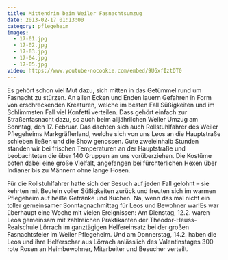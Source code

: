 ```yaml
---
title: Mittendrin beim Weiler Fasnachtsumzug
date: 2013-02-17 01:13:00
category: pflegeheim
images:
  - 17-01.jpg
  - 17-02.jpg
  - 17-03.jpg
  - 17-04.jpg
  - 17-05.jpg
video: https://www.youtube-nocookie.com/embed/9U6xfIztDT0
---
```


Es gehört schon viel Mut dazu, sich mitten in das Getümmel rund um Fasnacht zu stürzen. An allen Ecken und Enden lauern Gefahren in Form von erschreckenden Kreaturen, welche im besten Fall Süßigkeiten und im Schlimmsten Fall viel Konfetti verteilen. Dass gehört einfach zur Straßenfasnacht dazu, so auch beim alljährlichen Weiler Umzug am Sonntag, den 17. Februar. Das dachten sich auch Rollstuhlfahrer des Weiler Pflegeheims Markgräflerland, welche sich von uns Leos an die Hauptstraße schieben ließen und die Show genossen. Gute zweieinhalb Stunden standen wir bei frischen Temperaturen an der Hauptstraße und beobachteten die über 140 Gruppen an uns vorüberziehen. Die Kostüme boten dabei eine große Vielfalt, angefangen bei fürchterlichen Hexen über Indianer bis zu Männern ohne lange Hosen.

Für die Rollstuhlfahrer hatte sich der Besuch auf jeden Fall gelohnt – sie kehrten mit Beuteln voller Süßigkeiten zurück und freuten sich im warmen Pflegeheim auf heiße Getränke und Kuchen. Na, wenn das mal nicht ein toller gemeinsamer Sonntagnachmittag für Leos und Bewohner war!Es war überhaupt eine Woche mit vielen Ereignissen: Am Dienstag, 12.2. waren Leos gemeinsam mit zahlreichen Praktikanten der Theodor-Heuss-Realschule Lörrach im ganztägigen Helfereinsatz bei der großen Fasnachtsfeier im Weiler Pflegeheim. Und am Donnerstag, 14.2. haben die Leos und ihre Helferschar aus Lörrach anlässlich des Valentinstages 300 rote Rosen an Heimbewohner, Mitarbeiter und Besucher verteilt.
